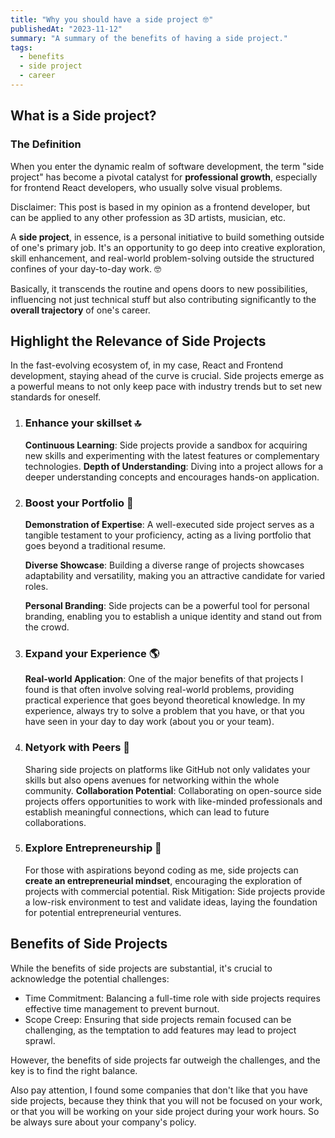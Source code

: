 ```yaml
---
title: "Why you should have a side project 🤓"
publishedAt: "2023-11-12"
summary: "A summary of the benefits of having a side project."
tags:
  - benefits
  - side project
  - career
---
```


 
## What is a Side project?

### The Definition

When you enter the dynamic realm of software development, the term "side project" has become a pivotal catalyst for **professional growth**, especially for frontend React developers, who usually solve visual problems.

<Callout emoji="⚠️">
  Disclaimer: This post is based in my opinion as a frontend developer, but can
  be applied to any other profession as 3D artists, musician, etc.
</Callout>

A **side project**, in essence, is a personal initiative to build something outside of one's primary job. It's an opportunity to go deep into creative exploration, skill enhancement, and real-world problem-solving outside the structured confines of your day-to-day work. 🤓

Basically, it transcends the routine and opens doors to new possibilities, influencing not just technical stuff but also contributing significantly to the **overall trajectory** of one's career.

## Highlight the Relevance of Side Projects

In the fast-evolving ecosystem of, in my case, React and Frontend development, staying ahead of the curve is crucial. Side projects emerge as a powerful means to not only keep pace with industry trends but to set new standards for oneself.

1. ### Enhance your skillset 🔝

   **Continuous Learning**: Side projects provide a sandbox for acquiring new skills and experimenting with the latest features or complementary technologies.
   **Depth of Understanding**: Diving into a project allows for a deeper understanding concepts and encourages hands-on application.

2. ### Boost your Portfolio 📁

   **Demonstration of Expertise**: A well-executed side project serves as a tangible testament to your proficiency, acting as a living portfolio that goes beyond a traditional resume.

   **Diverse Showcase**: Building a diverse range of projects showcases adaptability and versatility, making you an attractive candidate for varied roles.

   **Personal Branding**: Side projects can be a powerful tool for personal branding, enabling you to establish a unique identity and stand out from the crowd.

3. ### Expand your Experience 🌎
   **Real-world Application**: One of the major benefits of that projects I found is that often involve solving real-world problems, providing practical experience that goes beyond theoretical knowledge. In my experience, always try to solve a problem that you have, or that you have seen in your day to day work (about you or your team).
4. ### Netyork with Peers 👥
   Sharing side projects on platforms like GitHub not only validates your skills but also opens avenues for networking within the whole community.
   **Collaboration Potential**: Collaborating on open-source side projects offers opportunities to work with like-minded professionals and establish meaningful connections, which can lead to future collaborations.
5. ### Explore Entrepreneurship 🚀
   For those with aspirations beyond coding as me, side projects can **create an entrepreneurial mindset**, encouraging the exploration of projects with commercial potential.
   Risk Mitigation: Side projects provide a low-risk environment to test and validate ideas, laying the foundation for potential entrepreneurial ventures.

## Benefits of Side Projects

While the benefits of side projects are substantial, it's crucial to acknowledge the potential challenges:

- Time Commitment: Balancing a full-time role with side projects requires effective time management to prevent burnout.
- Scope Creep: Ensuring that side projects remain focused can be challenging, as the temptation to add features may lead to project sprawl.

However, the benefits of side projects far outweigh the challenges, and the key is to find the right balance.

Also pay attention, I found some companies that don't like that you have side projects, because they think that you will not be focused on your work, or that you will be working on your side project during your work hours. So be always sure about your company's policy.
